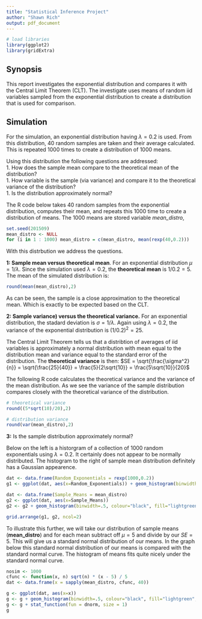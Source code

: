 ```yaml
---
title: "Statistical Inference Project"
author: "Shawn Rich"
output: pdf_document
---
```


```r
# load libraries
library(ggplot2)
library(gridExtra)
```

## Synopsis  
This report investigates the exponential distribution and compares it with the Central Limit Theorem (CLT). The investigate uses means of random iid  variables sampled from the exponential distribution to create a distribution that is used for comparison. 


## Simulation    
For the simulation, an exponential distribution having $\lambda = 0.2$ is used. From this distribution, 40 random samples are taken and their average calculated. This is repeated 1000 times to create a distribution of 1000  means. 

Using this distribution the following questions are addressed:  
1. How does the sample mean compare to the theoretical mean of the distribution?  
1. How variable is the sample (via variance) and compare it to the theoretical variance of the distribution?  
1. Is the distribution approximately normal?  

The R code below takes 40 random samples from the exponential distribution, computes their mean, and repeats this 1000 time to create a distribution of means. The 1000 means are stored variable *mean_distro*,


```r
set.seed(201509)
mean_distro <- NULL
for (i in 1 : 1000) mean_distro = c(mean_distro, mean(rexp(40,0.2)))
```

With this distrbution we address the questions. 

**1: Sample mean versus theoretical mean**. For an exponential distribution $\mu = 1/\lambda$. Since the simulation used $\lambda = 0.2$, the **theoretical mean** is $1/0.2 = 5$. The mean of the simulated distribution is:
```r
round(mean(mean_distro),2)
```

As can be seen, the sample is a close approximation to the theoretical mean. Which is exactly to be expected based on the CLT.

**2: Sample variance) versus the theoretical variance.** For an exponential distribution, the stadard deviation is $\sigma = 1/\lambda$. Again using $\lambda = 0.2$, the variance of the exponential distribution is $(1/0.2)^2 = 25$. 

The Central Limit Theorem tells us that a distribtion of averages of iid variables is approximately a normal distribution with mean equal to the distribution mean and variance equal to the standard error of the distribution. The **theoretical variance** is then:
$SE = \sqrt{\frac{\sigma^2}{n}} = \sqrt{\frac{25}{40}} = \frac{5}{2\sqrt{10}} = \frac{5\sqrt{10}}{20}$  

The following R code calculates the theoretical variance and the variance of the mean distribution. As we see the variance of the sample distribution compares closely with the theoretical variance of the distribution.

```r
# theoretical variance
round((5*sqrt(10)/20),2)

# distribution variance
round(var(mean_distro),2)

```

**3:** Is the sample distribution approximately normal?

Below on the left is a historgram of a collection of 1000 random exponentials using $\lambda = 0.2$. It certainly does not appear to be normally distributed. The histogram to the right of sample mean distribution definitely has a Gaussian appearence.


```r
dat <- data.frame(Random_Exponentials = rexp(1000,0.2))
g1 <- ggplot(dat, aes(x=Random_Exponentials)) + geom_histogram(binwidth=.5, colour="black", fill="lightgreen")

dat <- data.frame(Sample_Means = mean_distro)
g2 <- ggplot(dat, aes(x=Sample_Means)) 
g2 <- g2 + geom_histogram(binwidth=.5, colour="black", fill="lightgreen")

grid.arrange(g1, g2, ncol=2)
```


To illustrate this further, we will take our distribution of sample means (**mean_distro**) and for each mean subtract off $\mu = 5$ and divide by our $SE = 5$. This will give us a standard normal distribution of our means. In the graph below this standard normal distribution of our means is compared with the standard normal curve. The histogram of means fits quite nicely under the standard normal curve.

```r
nosim <- 1000
cfunc <- function(x, n) sqrt(n) * (x - 5) / 5
dat <- data.frame(x = sapply(mean_distro, cfunc, 40))

g <- ggplot(dat, aes(x=x)) 
g <- g + geom_histogram(binwidth=.5, colour="black", fill="lightgreen", aes(y = ..density..))
g <- g + stat_function(fun = dnorm, size = 1)
g
```
